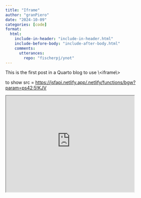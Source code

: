```yaml
---
title: "Iframe"
author: "granPiero"
date: "2024-10-09"
categories: [code]
format: 
  html:
    include-in-header: "include-in-header.html"
    include-before-body: "include-after-body.html"
    comments:
      utterances: 
        repo: "fischerpj/ynot"
---
```


This is the first post in a Quarto blog to use \\\<`iframe\>`{=html}

to show src = <https://jsfapi.netlify.app/.netlify/functions/bgw?param=ps42:5!KJV>

<iframe src="https://jsfapi.netlify.app/.netlify/functions/bgw?param=ps42:5!KJV" title="jsfapi iframe"width="400" height="300"></iframe>
